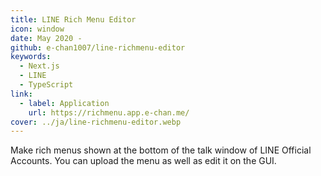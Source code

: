 ```yaml
---
title: LINE Rich Menu Editor
icon: window
date: May 2020 -
github: e-chan1007/line-richmenu-editor
keywords:
  - Next.js
  - LINE
  - TypeScript
link:
  - label: Application
    url: https://richmenu.app.e-chan.me/
cover: ../ja/line-richmenu-editor.webp
---
```


Make rich menus shown at the bottom of the talk window of LINE Official Accounts.
You can upload the menu as well as edit it on the GUI.
